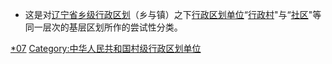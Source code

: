 * 这是对[[:Category:辽宁行政区划|辽宁省]][[乡级行政区|乡级行政区划]]（乡与镇）之下[[行政区划|行政区划单位]]“[[村|行政村]]"与“[[社区|社区]]"等同一层次的基层区划所作的尝试性分类。

[[Category:辽宁行政区划|*07]]
[[Category:中华人民共和国村级行政区划单位|Category:中华人民共和国村级行政区划单位]]
